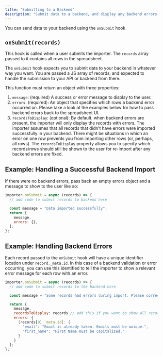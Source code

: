 ```yaml
---
title: "Submitting to a Backend"
description: "Submit data to a backend, and display any backend errors to the user."
---
```


You can send data to your backend using the `onSubmit` hook.

## `onSubmit(records)`

This hook is called when a user submits the importer. The `records` array passed to it contains all rows in the spreadsheet.

The `onSubmit` hook expects you to submit data to your backend in whatever way you want. You are passed a JS array of records, and expected to handle the submission to your API or backend from there.

This function must return an object with three properties:

1. `message`: (required) A success or error message to display to the user.
2. `errors`: (required): An object that specifies which rows a backend error occurred on. Please take a look at the examples below for how to pass backend errors back to the spreadsheet UI.
3. `recordsToDisplay`: (optional): By default, when backend errors are present, the importer will only display the records with errors. The importer assumes that all records that didn't have errors were imported successfully in your backend. There might be situations in which an error on one row prevents you from importing other rows (or, perhaps, all rows). The `recordsToDisplay` property allows you to specify which records/rows should still be shown to the user for re-import after any backend errors are fixed.

## Example: Handling a Successful Backend Import

If there were no backend errors, pass back an empty errors object and a message to show to the user like so:

```javascript
importer.onSubmit = async (records) => {
  // add code to submit records to backend here

  const message = "Data imported successfully";
  return {
    message,
    errors: {},
  };
};
```

## Example: Handling Backend Errors

Each record passed to the `onSubmit` hook will have a unique identifier location under `record._meta.id`. In this case of a backend validation or error occurring, you can use this identified to tell the importer to show a relevant error message for each row with an error.

```javascript
importer.onSubmit = async (records) => {
  // add code to submit records to the backend here

  const message = "Some records had errors during import. Please correct the errors and re-submit.";

  return {
    message,
    recordsToDisplay: records // add this if you want to show all records after an error occurs
    errors: {
      [records[0]._meta.id]: {
        "email": "Email is already taken. Emails must be unique.",
        "first_name": "First Name must be capitalized."
      }
    }
  };
};
```
